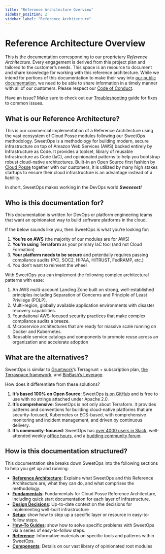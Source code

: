 ```yaml
---
title: "Reference Architecture Overview"
sidebar_position: 2
sidebar_label: "Reference Architecture"
---
```


# Reference Architecture Overview

This is the documentation corresponding to our proprietary _Reference Architecture_. Every engagement is derived from this project plan and tailored to the customer’s needs. This space is an resource to document and share knowledge for working with this reference architecture. While we intend for portions of this documentation to make their way into [our public documentation](https://github.com/cloudposse/docs), we need to be able to share information in a timely manner with all of our customers. Please respect our [Code of Conduct](/reference-architecture/reference/code-of-conduct).

Have an issue? Make sure to check out our [Troubleshooting](/reference-architecture/reference/troubleshooting) guide for fixes to common issues.

## What is our Reference Architecture?

This is our commercial implementation of a Reference Architecture using the vast ecosystem of Cloud Posse modules following our SweetOps methodology. SweetOps is a methodology for building modern, secure infrastructure on top of Amazon Web Services (AWS) backed entirely by Infrastructure as Code. It provides a toolset, library of reusable Infrastructure as Code (IaC), and opinionated patterns to help you bootstrap robust cloud-native architectures. Built-in an Open Source first fashion by [Cloud Posse](https://cloudposse.com/) together with our customers, it is utilized by many high stakes startups to ensure their cloud infrastructure is an advantage instead of a liability.

In short, SweetOps makes working in the DevOps world _**Sweeeeet!**_

## Who is this documentation for?

This documentation is written for DevOps or platform engineering teams that want an opinionated way to build software platforms in the cloud.

If the below sounds like you, then SweetOps is what you’re looking for:

1. **You’re on AWS** (the majority of our modules are for AWS)
2. **You’re using Terraform** as your primary IaC tool (and not Cloud Formation)
3. **Your platform needs to be secure** and potentially requires passing compliance audits (PCI, SOC2, HIPAA, HITRUST, FedRAMP, etc.)
4. You don’t want to reinvent the wheel

With SweetOps you can implement the following complex architectural patterns with ease:

1. An AWS multi-account Landing Zone built on strong, well-established principles including Separation of Concerns and Principle of Least Privilege (POLP).
2. Multi-region, globally available application environments with disaster recovery capabilities.
3. Foundational AWS-focused security practices that make complex compliance audits a breeze.
4. Microservice architectures that are ready for massive scale running on Docker and Kubernetes.
5. Reusable service catalogs and components to promote reuse across an organization and accelerate adoption

## What are the alternatives?

SweetOps is similar to [Gruntwork](https://gruntwork.io/)’s Terragrunt + subscription plan, [the Terraspace framework](https://terraspace.cloud/), and [BinBash’s Leverage](https://leverage.binbash.com.ar/).

How does it differentiate from these solutions?

1. **It’s based 100% on Open Source**: SweetOps [is on GitHub](https://github.com/cloudposse) and is free to use with no strings attached under Apache 2.0.
2. **It’s comprehensive**: SweetOps is not only about Terraform. It provides patterns and conventions for building cloud-native platforms that are security-focused, Kubernetes or ECS-based, with comprehensive monitoring and incident management, and driven by continuous delivery.
3. **It’s community-focused**: SweetOps has [over 4000 users in Slack](https://sweetops.com/slack/), well-attended weekly [office hours](https://cloudposse.com/office-hours/), and a [budding community forum](https://ask.sweetops.com/).

## How is this documentation structured?

This documentation site breaks down SweetOps into the following sections to help you get up and running:

- [**Reference Architecture**](/reference-architecture/): Explains what SweetOps and this Reference Architecture are, what they can do, and what comprises the methodology.
- [**Fundamentals**](/reference-architecture/fundamentals/): Fundamentals for Cloud Posse Reference Architecture, including quick start documentation for each layer of infrastructure.
- [**Design Decisions**](/reference-architecture/fundamentals/design-decisions): Up-to-date context on the decisions for implementing well-built infrastructure
- [**Setup**](/reference-architecture/setup): show how to step up a specific layer or resource in easy-to-follow steps.
- [**How-To Guides**](/reference-architecture/how-to-guides): show how to solve specific problems with SweetOps via a series of easy-to-follow steps.
- [**Reference**](/reference-architecture/category/reference/): Informative materials on specific tools and patterns within SweetOps.
- [**Components**](/components): Details on our vast library of opinionated root modules

